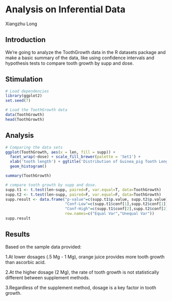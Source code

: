 # Analysis on Inferential Data
Xiangzhu Long


## Introduction
We're going to analyze the ToothGrowth data in the R datasets package and make a basic summary of the data, like using confidence intervals and hypothesis tests to compare tooth growth by supp and dose. 


## Stimulation
```r
# Load dependencies
library(ggplot2)
set.seed(7)

# Load the ToothGrowth data
data(ToothGrowth)
head(ToothGrowth)
```


## Analysis
```r
# Comparing the data sets
ggplot(ToothGrowth, aes(x = len, fill = supp)) + 
  facet_wrap(~dose) + scale_fill_brewer(palette = 'Set1') + 
  xlab('tooth length') + ggtitle('Distribution of Guinea_pig Tooth Lengths') + 
  geom_histogram()

summary(ToothGrowth)

# compare tooth growth by supp and dose.
supp.t1 <- t.test(len~supp, paired=F, var.equal=T, data=ToothGrowth)
supp.t2 <- t.test(len~supp, paired=F, var.equal=F, data=ToothGrowth)
supp.result <- data.frame("p-value"=c(supp.t1$p.value, supp.t2$p.value),
                          "Conf-Low"=c(supp.t1$conf[1],supp.t2$conf[1]),
                          "Conf-High"=c(supp.t1$conf[2],supp.t2$conf[2]),
                          row.names=c("Equal Var","Unequal Var"))
supp.result
```


## Results
Based on the sample data provided:

1.At lower dosages (.5 Mg - 1 Mg), orange juice provides more tooth growth than ascorbic acid.

2.At the higher dosage (2 Mg), the rate of tooth growth is not statistically different between supplement methods.

3.Regardless of the supplement method, dosage is a key factor in tooth growth.



